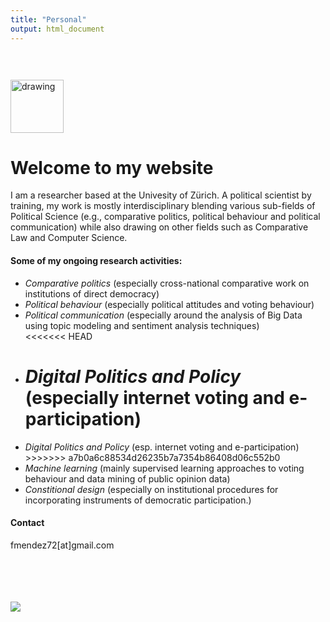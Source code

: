 ```yaml
---
title: "Personal"
output: html_document
---
```


<style type="text/css">
.title {
  display: none;
}

#getting-started img {
  margin-right: 10px;
}

</style>

<div class="row" style="padding-top: 30px;">
<div class="col-sm-6">

<img src="images/fm.png" alt="drawing" width="85" height="85"/>

# **Welcome to my website**

I am a researcher based at the Univesity of Zürich. A political scientist by training, my work is mostly interdisciplinary blending various sub-fields of Political Science (e.g., comparative politics, political behaviour and political communication) while also drawing on other fields such as Comparative Law and Computer Science. 

#### Some of my ongoing research activities:
*   *Comparative politics* (especially cross-national comparative work on institutions of direct democracy)  
*   *Political behaviour* (especially political attitudes and voting behaviour)
*   *Political communication* (especially around the analysis of Big Data using topic modeling and sentiment analysis techniques)  
<<<<<<< HEAD
*   *Digital Politics and Policy * (especially internet voting and e-participation)  
=======
*   *Digital Politics and Policy * (esp. internet voting and e-participation)  
>>>>>>> a7b0a6c88534d26235b7a7354b86408d06c552b0
*   *Machine learning* (mainly supervised learning approaches to voting behaviour and data mining of public opinion data)
*   *Constitional design* (especially on institutional procedures for incorporating instruments of democratic participation.)

#### Contact
fmendez72[at]gmail.com

</div>
<div class="col-sm-6">

<br/><br/><br/><br/>
<a href = "https://fmendez72.github.io/web/">
![](images/wordcloudBlue.png)
</a>
</div>
